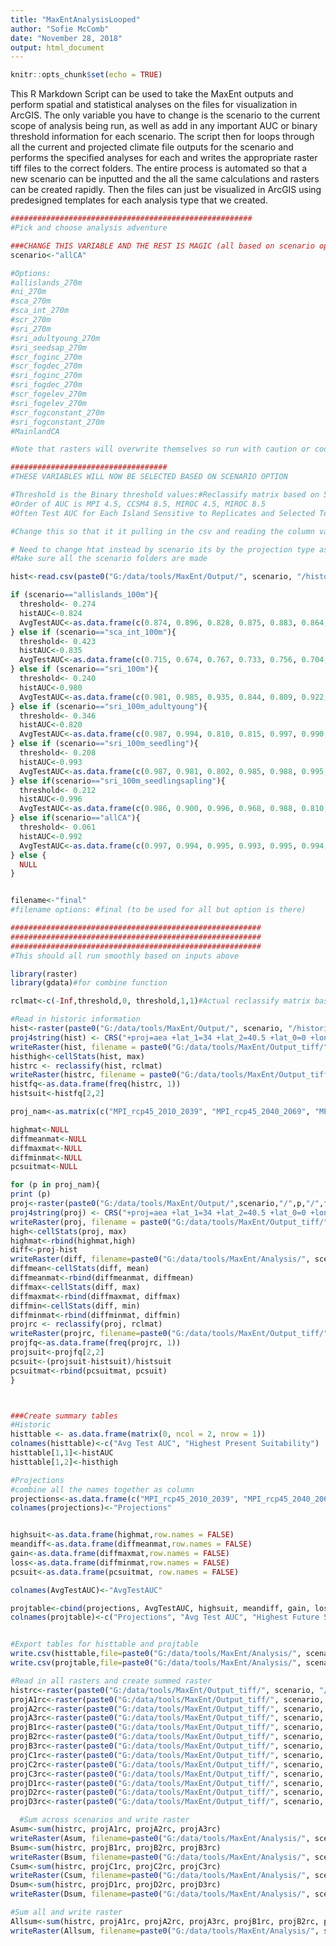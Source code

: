 ```yaml
---
title: "MaxEntAnalysisLooped"
author: "Sofie McComb"
date: "November 28, 2018"
output: html_document
---
```


```r
knitr::opts_chunk$set(echo = TRUE)
```

This R Markdown Script can be used to take the MaxEnt outputs and perform spatial and statistical analyses on the files for visualization in ArcGIS. The only variable you have to change is the scenario to the current scope of analysis being run, as well as add in any important AUC or binary threshold information for each scenario. The script then for loops through all the current and projected climate file outputs for the scenario and performs the specified analyses for each and writes the appropriate raster tiff files to the correct folders. The entire process is automated so that a new scenario can be inputted and the all the same calculations and rasters can be created rapidly. Then the files can just be visualized in ArcGIS using predesigned templates for each analysis type that we created.

```r
######################################################
#Pick and choose analysis adventure

###CHANGE THIS VARIABLE AND THE REST IS MAGIC (all based on scenario option)
scenario<-"allCA"

#Options:
#allislands_270m
#ni_270m
#sca_270m
#sca_int_270m
#scr_270m
#sri_270m
#sri_adultyoung_270m
#sri_seedsap_270m
#scr_foginc_270m
#scr_fogdec_270m
#sri_foginc_270m
#sri_fogdec_270m
#scr_fogelev_270m
#sri_fogelev_270m
#scr_fogconstant_270m
#sri_fogconstant_270m
#MainlandCA

#Note that rasters will overwrite themselves so run with caution or code them out

###################################
#THESE VARIABLES WILL NOW BE SELECTED BASED ON SCENARIO OPTION

#Threshold is the Binary threshold values:#Reclassify matrix based on 5 replicates average of the maximum training sensitivity + specifitiy (Liu 2013)
#Order of AUC is MPI 4.5, CCSM4 8.5, MIROC 4.5, MIROC 8.5
#Often Test AUC for Each Island Sensitive to Replicates and Selected Test Data

#Change this so that it it pulling in the csv and reading the column values

# Need to change htat instead by scenario its by the projection type as well- go through all scenarios and projections and read in the csv in that folder and pull out the threshold value and average AUC value
#Make sure all the scenario folders are made

hist<-read.csv(paste0("G:/data/tools/MaxEnt/Output/", scenario, "/historic/final/csvname.csv"))

if (scenario=="allislands_100m"){
  threshold<- 0.274
  histAUC<-0.824
  AvgTestAUC<-as.data.frame(c(0.874, 0.896, 0.828, 0.875, 0.883, 0.864, 0.881, 0.779, 0.847, 0.867, 0.904, 0.866))
} else if (scenario=="sca_int_100m"){
  threshold<- 0.423
  histAUC<-0.835
  AvgTestAUC<-as.data.frame(c(0.715, 0.674, 0.767, 0.733, 0.756, 0.704, 0.605, 0.690, 0.719, 0.708, 0.681, 0.804))
} else if (scenario=="sri_100m"){
  threshold<- 0.240
  histAUC<-0.980
  AvgTestAUC<-as.data.frame(c(0.981, 0.985, 0.935, 0.844, 0.809, 0.922, 0.848, 0.896, 0.912, 0.979, 0.985, 0.945))
} else if (scenario=="sri_100m_adultyoung"){
  threshold<- 0.346
  histAUC<-0.820
  AvgTestAUC<-as.data.frame(c(0.987, 0.994, 0.810, 0.815, 0.997, 0.990, 0.983, 0.901, 0.985, 0.808, 0.982, 0.906))
} else if (scenario=="sri_100m_seedling"){
  threshold<- 0.208
  histAUC<-0.993
  AvgTestAUC<-as.data.frame(c(0.987, 0.981, 0.802, 0.985, 0.988, 0.995, 0.996, 0.984, 0.988, 0.983, 0.996, 0.997))
} else if(scenario=="sri_100m_seedlingsapling"){
  threshold<- 0.212
  histAUC<-0.996
  AvgTestAUC<-as.data.frame(c(0.986, 0.900, 0.996, 0.968, 0.988, 0.810, 0.996, 0.801, 0.980, 0.803, 0.984, 0.997))
} else if(scenario=="allCA"){
  threshold<- 0.061
  histAUC<-0.992
  AvgTestAUC<-as.data.frame(c(0.997, 0.994, 0.995, 0.993, 0.995, 0.994, 0.991, 0.995, 0.992, 0.997, 0.991, 0.993))
} else {
  NULL
}


filename<-"final"
#filename options: #final (to be used for all but option is there)

########################################################
########################################################
########################################################
#This should all run smoothly based on inputs above

library(raster)
library(gdata)#for combine function

rclmat<-c(-Inf,threshold,0, threshold,1,1)#Actual reclassify matrix based on threshold

#Read in historic information
hist<-raster(paste0("G:/data/tools/MaxEnt/Output/", scenario, "/historic/final/quercus_tomentella.asc"))
proj4string(hist) <- CRS("+proj=aea +lat_1=34 +lat_2=40.5 +lat_0=0 +lon_0=-120 +x_0=0 +y_0=-4000000 +ellps=GRS80 +datum=NAD83 +units=m +no_defs") 
writeRaster(hist, filename = paste0("G:/data/tools/MaxEnt/Output_tiff/", scenario, "/historic.tif"), format="GTiff", overwrite=TRUE)
histhigh<-cellStats(hist, max)
histrc <- reclassify(hist, rclmat)
writeRaster(histrc, filename = paste0("G:/data/tools/MaxEnt/Output_tiff/", scenario, "/binary/historic.tif"), format="GTiff", overwrite=TRUE)
histfq<-as.data.frame(freq(histrc, 1))
histsuit<-histfq[2,2]

proj_nam<-as.matrix(c("MPI_rcp45_2010_2039", "MPI_rcp45_2040_2069", "MPI_rcp45_2070_2099","CCSM4_rcp85_2010_2039", "CCSM4_rcp85_2040_2069", "CCSM4_rcp85_2070_2099", "MIROC_rcp45_2010_2039", "MIROC_rcp45_2040_2069", "MIROC_rcp45_2070_2099", "MIROC_rcp85_2010_2039", "MIROC_rcp85_2040_2069", "MIROC_rcp85_2070_2099"))

highmat<-NULL
diffmeanmat<-NULL
diffmaxmat<-NULL
diffminmat<-NULL
pcsuitmat<-NULL

for (p in proj_nam){
print (p)
proj<-raster(paste0("G:/data/tools/MaxEnt/Output/",scenario,"/",p,"/",filename,"/quercus_tomentella.asc"))
proj4string(proj) <- CRS("+proj=aea +lat_1=34 +lat_2=40.5 +lat_0=0 +lon_0=-120 +x_0=0 +y_0=-4000000 +ellps=GRS80 +datum=NAD83 +units=m +no_defs") 
writeRaster(proj, filename = paste0("G:/data/tools/MaxEnt/Output_tiff/", scenario, "/", p, ".tif"), format="GTiff", overwrite=TRUE)
high<-cellStats(proj, max)
highmat<-rbind(highmat,high)
diff<-proj-hist
writeRaster(diff, filename=paste0("G:/data/tools/MaxEnt/Analysis/", scenario, "/", p, ".tif"), format="GTiff", overwrite=TRUE)
diffmean<-cellStats(diff, mean)
diffmeanmat<-rbind(diffmeanmat, diffmean)
diffmax<-cellStats(diff, max)
diffmaxmat<-rbind(diffmaxmat, diffmax)
diffmin<-cellStats(diff, min)
diffminmat<-rbind(diffminmat, diffmin)
projrc <- reclassify(proj, rclmat)
writeRaster(projrc, filename=paste0("G:/data/tools/MaxEnt/Output_tiff/", scenario, "/binary/", p, ".tif"), format="GTiff", overwrite=TRUE)
projfq<-as.data.frame(freq(projrc, 1))
projsuit<-projfq[2,2]
pcsuit<-(projsuit-histsuit)/histsuit
pcsuitmat<-rbind(pcsuitmat, pcsuit)
}



###Create summary tables
#Historic
histtable <- as.data.frame(matrix(0, ncol = 2, nrow = 1))
colnames(histtable)<-c("Avg Test AUC", "Highest Present Suitability")
histtable[1,1]<-histAUC
histtable[1,2]<-histhigh

#Projections
#combine all the names together as column
projections<-as.data.frame(c("MPI_rcp45_2010_2039", "MPI_rcp45_2040_2069", "MPI_rcp45_2070_2099","CCSM4_rcp85_2010_2039", "CCSM4_rcp85_2040_2069", "CCSM4_rcp85_2070_2099", "MIROC_rcp45_2010_2039", "MIROC_rcp45_2040_2069", "MIROC_rcp45_2070_2099", "MIROC_rcp85_2010_2039", "MIROC_rcp85_2040_2069", "MIROC_rcp85_2070_2099"))
colnames(projections)<-"Projections"


highsuit<-as.data.frame(highmat,row.names = FALSE)
meandiff<-as.data.frame(diffmeanmat,row.names = FALSE)
gain<-as.data.frame(diffmaxmat,row.names = FALSE)
loss<-as.data.frame(diffminmat,row.names = FALSE)
pcsuit<-as.data.frame(pcsuitmat, row.names = FALSE)

colnames(AvgTestAUC)<-"AvgTestAUC" 

projtable<-cbind(projections, AvgTestAUC, highsuit, meandiff, gain, loss, pcsuit)
colnames(projtable)<-c("Projections", "Avg Test AUC", "Highest Future Suitability", "Mean Change in Suitability", "Highest Gain", "Highest Loss", "Overall Percent Change of Suitable Area")


#Export tables for histtable and projtable
write.csv(histtable,file=paste0("G:/data/tools/MaxEnt/Analysis/", scenario, "/summarytables/historicsummarytable.csv"),row.names = FALSE)
write.csv(projtable,file=paste0("G:/data/tools/MaxEnt/Analysis/", scenario, "/summarytables/projectionssummarytable.csv"),row.names = FALSE)

#Read in all rasters and create summed raster
histrc<-raster(paste0("G:/data/tools/MaxEnt/Output_tiff/", scenario, "/binary/historic.tif"))
projA1rc<-raster(paste0("G:/data/tools/MaxEnt/Output_tiff/", scenario, "/binary/MPI_rcp45_2010_2039.tif"))
projA2rc<-raster(paste0("G:/data/tools/MaxEnt/Output_tiff/", scenario, "/binary/MPI_rcp45_2040_2069.tif"))
projA3rc<-raster(paste0("G:/data/tools/MaxEnt/Output_tiff/", scenario, "/binary/MPI_rcp45_2070_2099.tif"))
projB1rc<-raster(paste0("G:/data/tools/MaxEnt/Output_tiff/", scenario, "/binary/CCSM4_rcp85_2010_2039.tif"))
projB2rc<-raster(paste0("G:/data/tools/MaxEnt/Output_tiff/", scenario, "/binary/CCSM4_rcp85_2040_2069.tif"))
projB3rc<-raster(paste0("G:/data/tools/MaxEnt/Output_tiff/", scenario, "/binary/CCSM4_rcp85_2070_2099.tif"))
projC1rc<-raster(paste0("G:/data/tools/MaxEnt/Output_tiff/", scenario, "/binary/MIROC_rcp45_2010_2039.tif"))
projC2rc<-raster(paste0("G:/data/tools/MaxEnt/Output_tiff/", scenario, "/binary/MIROC_rcp45_2040_2069.tif"))
projC3rc<-raster(paste0("G:/data/tools/MaxEnt/Output_tiff/", scenario, "/binary/MIROC_rcp45_2070_2099.tif"))
projD1rc<-raster(paste0("G:/data/tools/MaxEnt/Output_tiff/", scenario, "/binary/MIROC_rcp85_2010_2039.tif"))
projD2rc<-raster(paste0("G:/data/tools/MaxEnt/Output_tiff/", scenario, "/binary/MIROC_rcp85_2040_2069.tif"))
projD3rc<-raster(paste0("G:/data/tools/MaxEnt/Output_tiff/", scenario, "/binary/MIROC_rcp85_2070_2099.tif"))

  #Sum across scenarios and write raster
Asum<-sum(histrc, projA1rc, projA2rc, projA3rc)
writeRaster(Asum, filename=paste0("G:/data/tools/MaxEnt/Analysis/", scenario, "/percentchange/MPI_rcp45.tif"), format="GTiff", overwrite=TRUE)
Bsum<-sum(histrc, projB1rc, projB2rc, projB3rc)
writeRaster(Bsum, filename=paste0("G:/data/tools/MaxEnt/Analysis/", scenario, "/percentchange/CCSM4_rcp85.tif"), format="GTiff", overwrite=TRUE)
Csum<-sum(histrc, projC1rc, projC2rc, projC3rc)
writeRaster(Csum, filename=paste0("G:/data/tools/MaxEnt/Analysis/", scenario, "/percentchange/MIROC_rcp45.tif"), format="GTiff", overwrite=TRUE)
Dsum<-sum(histrc, projD1rc, projD2rc, projD3rc)
writeRaster(Dsum, filename=paste0("G:/data/tools/MaxEnt/Analysis/", scenario, "/percentchange/MIROC_rcp85.tif"), format="GTiff", overwrite=TRUE)

#Sum all and write raster
Allsum<-sum(histrc, projA1rc, projA2rc, projA3rc, projB1rc, projB2rc, projB3rc, projC1rc, projC2rc, projC3rc, projD1rc, projD2rc, projD3rc)
writeRaster(Allsum, filename=paste0("G:/data/tools/MaxEnt/Analysis/", scenario, "/percentchange/ALLScenarios.tif"), format="GTiff", overwrite=TRUE)



```


